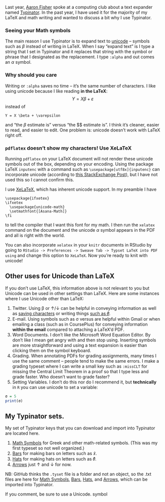 
Last year, [Aaron Fisher](http://aaronjfisher.github.io/) spoke at a computing club about a text expander named [Typinator](http://www.ergonis.com/products/typinator/).  In the past year, I have used it for the majority of my LaTeX and math writing and wanted to discuss a bit why I use Typinator.

### Seeing your Math symbols
The main reason I use Typinator is to expand text to [unicode](http://en.wikipedia.org/wiki/Unicode) -- symbols such as $β$ instead of writing \beta in LaTeX.  When I say "expand text" is I type a string that I set in Typinator and it replaces that string with the symbol or phrase that I designated as the replacement.  I type `:alpha` and out comes an $α$ symbol.  

### Why should you care
Writing \alpha or `:alpha` saves no time -- it's the same number of characters.  I like using unicode because I like reading **in the LaTeX**: 
$$
Y = X β + ε
$$
instead of 
```
Y = X \beta + \varepsilon
```
and "the $β$ estimate is" versus "the \$\beta\$ estimate is".  I think it's cleaner, easier to read, and easier to edit.  One problem is: unicode doesn't work with LaTeX right off.

### `pdflatex` doesn't show my characters! Use XeLaTeX

Running `pdflatex` on your LaTeX document will not render these unicode symbols out of the box, depending on your encoding.  Using the package LaTeX `inputenc` with a command such as `\usepackage[utf8x]{inputenc}` can incorporate unicode (according to [this StackExchange Post](http://tex.stackexchange.com/questions/34604/entering-unicode-characters-in-latex)), but I have not used this so I cannot confirm this.

I use [XeLaTeX](http://en.wikipedia.org/wiki/XeLaTeX), which has inherent unicode support.  In my preamble I have

```
\usepackage{ifxetex}
\ifxetex
  \usepackage{unicode-math}
  \setmathfont{[Asana-Math]}
\fi
```
to tell the compiler that I want this font for my math.  I then run the `xelatex` command on the document and the unicode $α$ symbol appears in the PDF and all is right with the world.  

You can also incorporate `xelatex` in your `knitr` documents in RStudio by going to `RStudio -> Preferences -> Sweave Tab -> Typset LaTeX into PDF using` and change this option to `XeLaTeX`.  Now you're ready to knit with unicode!


## Other uses for Unicode than LaTeX
If you don't use LaTeX, this information above is not relevant to you but Unicode can be used in other settings than LaTeX.  Here are some instances where I use Unicode other than LaTeX:

1.  Twitter.  Using β or ↑/↓ can be helpful in conveying information as well as [saving characters](https://twitter.com/StrictlyStat/status/466317463899357184) or writing things [such as 𝜃̂](https://twitter.com/StrictlyStat/status/324231037083348993).
2.  E-mail.  Using symbols such as σ versus \sigma are helpful within Gmail or when emailing a class (such as in CoursePlus) for conveying information **within the email** compared to attaching a LaTeX'd PDF.
3.  Word Documents.  I don't like the Microsoft Word Equation Editor.  By don't like I mean get angry with and then stop using.  Inserting symbols are more straightforward and using a text expansion is easier than clicking them on the symbol keyboard.
4.  Grading. When annotating PDFs for grading assignments, many times I use the same comment -- people tend to make the same errors.  I make a grading typeset where I can write a small key such as `:missCLT` for missing the Central Limit Theorem in a proof so that I type less and grade faster.  Who doesn't want to grade faster?
5.  Setting Variables.  I don't do this nor do I recommend it, but **technically** in `R` you can use unicode to set a variable:

```r
σ = 5
print(σ)
```


## My Typinator sets.
My set of Typinator keys that you can download and import into Typinator are located here.  

1.  [Math Symbols](https://github.com/muschellij2/HopStat/tree/gh-pages/Typinator/Math_Set.tyset) for Greek and other math-related symbols. (This was my first typeset so not well organized.)
2.  [Bars](https://github.com/muschellij2/HopStat/tree/gh-pages/Typinator/bars.tyset) for making bars on letters such as 𝑥̄.
3.  [Hats](https://github.com/muschellij2/HopStat/tree/gh-pages/Typinator/hats.tyset) for making hats on letters such as 𝜃̂.
4.  [Arrows](https://github.com/muschellij2/HopStat/tree/gh-pages/Typinator/Arrows.tyset) just ↑ and ↓ for now.  

NB: GitHub thinks the `.tyset` file is a folder and not an object, so the .txt files are here for [Math Symbols](https://github.com/muschellij2/HopStat/blob/gh-pages/Typinator/Math_Set.txt), [Bars](https://github.com/muschellij2/HopStat/blob/gh-pages/Typinator/bars.txt),  [Hats](https://github.com/muschellij2/HopStat/blob/gh-pages/Typinator/hats.txt), and [Arrows](https://github.com/muschellij2/HopStat/blob/gh-pages/Typinator/Arrows.txt), which can be imported into Typinator.

If you comment, be sure to use a Unicode.   symbol
